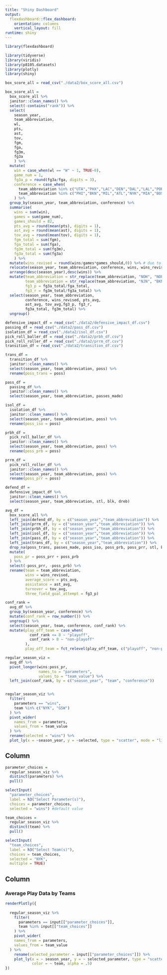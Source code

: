 ```yaml
---
title: "Shiny Dashboard"
output: 
  flexdashboard::flex_dashboard:
    orientation: columns
    vertical_layout: fill
runtime: shiny
---
```



```r
library(flexdashboard)

library(tidyverse)
library(viridis)
library(p8105.datasets)
library(plotly)
library(shiny)
```

```r
box_score_all = read_csv("./data2/box_score_all.csv")

box_score_all = 
  box_score_all %>% 
  janitor::clean_names() %>% 
  select(-contains("rank")) %>% 
  select(
    season_year, 
    team_abbreviation, 
    wl, 
    pts, 
    ast, 
    tov, 
    fgm, 
    fga, 
    fg3m, 
    fg3a
    ) %>%
  mutate(
    win = case_when(wl == "W" ~ 1, TRUE~0),
    game_num = 1,
    fg3a_p = round(fg3a/fga, digits = 3),
    conference = case_when(
      team_abbreviation %in% c("UTA","PHX","LAC","DEN","DAL","LAL","POR","GSW","SAS","MEM","NOP","SAC","MIN","OKC","HOU","NOH","SEA","NOK","CHH")~"west",
      team_abbreviation %in% c("PHI","BKN","MIL","ATL","NYK","MIA","BOS","IND","WAS","CHI","TOR","CLE","ORL","DET","NJN","CHA")~"east") # divide into east and west conference
    ) %>% 
  group_by(season_year, team_abbreviation, conference) %>% 
  summarise(
    wins = sum(win), 
    games = sum(game_num), 
    games_should = 82, 
    pts_avg = round(mean(pts), digits = 1), 
    ast_avg = round(mean(ast), digits = 1),
    tov_avg = round(mean(tov), digits = 1),
    fgm_total = sum(fgm), 
    fga_total = sum(fga), 
    fg3m_total = sum(fg3m), 
    fg3a_total = sum(fg3a)
    ) %>% 
  mutate(wins_revised = round(wins/games*games_should,0)) %>% # due to labor negotiation in 2011-12, COVID-19.
  relocate(season_year, team_abbreviation, conference, wins, wins_revised, everything()) %>% 
  arrange(desc(season_year),desc(wins)) %>% 
  mutate(team_abbreviation = str_replace(team_abbreviation, "NOH", "NOP"), 
         team_abbreviation = str_replace(team_abbreviation, "NJN", "BKN"), 
         fg3_p = fg3a_total/fga_total, 
         fg3_r = fg3m_total/fg3a_total) %>% 
  select(season_year, team_abbreviation, 
         conference, wins_revised, pts_avg, 
         ast_avg, tov_avg,fg3_p, fg3_r, 
         fg3a_total, fg3m_total) %>% 
  ungroup()

```


```r
defensive_impact_df = read_csv("./data2/defensive_impact_df.csv")
passing_df = read_csv("./data2/pass_df.csv") 
isolation_df = read_csv("./data2/isol_df.csv")
pick_roll_baller_df = read_csv("./data2/prbh_df.csv")
pick_roll_roller_df = read_csv("./data2/prrm_df.csv")
transition_df = read_csv("./data2/transition_df.csv")

trans_df = 
  transition_df %>% 
  janitor::clean_names() %>% 
  select(season_year, team_abbreviation, poss) %>% 
  rename(poss_trans = poss)

pass_df = 
  passing_df %>% 
  janitor::clean_names() %>% 
  select(season_year, team_abbreviation, passes_made)

isol_df = 
  isolation_df %>% 
  janitor::clean_names() %>% 
  select(season_year, team_abbreviation, poss) %>% 
  rename(poss_iso = poss)

prbh_df = 
  pick_roll_baller_df %>% 
  janitor::clean_names() %>% 
  select(season_year, team_abbreviation, poss) %>% 
  rename(poss_prb = poss)

prrm_df = 
  pick_roll_roller_df %>% 
  janitor::clean_names() %>% 
  select(season_year, team_abbreviation, poss) %>% 
  rename(poss_prr = poss)

defend_df = 
  defensive_impact_df %>% 
  janitor::clean_names() %>% 
  select(season_year, team_abbreviation, stl, blk, dreb)
```


```r

avg_df = 
  box_score_all %>%
  left_join(defend_df, by = c("season_year","team_abbreviation")) %>% 
  left_join(prrm_df, by = c("season_year","team_abbreviation")) %>% 
  left_join(prbh_df, by = c("season_year","team_abbreviation")) %>%
  left_join(isol_df, by = c("season_year","team_abbreviation")) %>% 
  left_join(pass_df, by = c("season_year","team_abbreviation")) %>%
  left_join(trans_df, by = c("season_year","team_abbreviation")) %>% 
  drop_na(poss_trans, passes_made, poss_iso, poss_prb, poss_prr, stl, blk, dreb) %>% 
  mutate(
    poss_pr = poss_prr + poss_prb
  ) %>% 
  select(-poss_prr, -poss_prb) %>% 
  rename(team = team_abbreviation, 
         wins = wins_revised, 
         average_score = pts_avg, 
         assistance = ast_avg, 
         turnover = tov_avg, 
         three_field_goal_attempt = fg3_p)

conf_rank = 
  avg_df %>% 
  group_by(season_year, conference) %>% 
  mutate(conf_rank = row_number()) %>% 
  ungroup() %>% 
  select(season_year, team, conference, conf_rank) %>% 
  mutate(play_off_team = case_when(
           conf_rank <= 8 ~ "playoff", 
           conf_rank > 8 ~ "non-playoff"
         ), 
         play_off_team = fct_relevel(play_off_team, c("playoff", "non-playoff"))) 

regular_season_viz = 
  avg_df %>% 
  pivot_longer(wins:poss_pr, 
               names_to = "parameters", 
               values_to = "team_value") %>% 
  left_join(conf_rank, by = c("season_year", "team", "conference"))


regular_season_viz %>% 
  filter(
    parameters == "wins", 
    team %in% c("NYK", "GSW")
  ) %>% 
  pivot_wider(
    names_from = parameters, 
    values_from = team_value
  ) %>% 
  rename(selected = "wins") %>% 
  plot_ly(x = ~season_year, y = ~selected, type = "scatter", mode = "line", alpha = .5, color = ~team)
```


Column {.sidebar} 
-----------------------------------------------------------------------

```r
parameter_choices = 
  regular_season_viz %>% 
  distinct(parameters) %>% 
  pull()

selectInput(
  "parameter_choices", 
  label = h3("Select Parameter(s)"), 
  choices = parameter_choices, 
  selected = "wins") #default value

team_choices = 
  regular_season_viz %>%
  distinct(team) %>% 
  pull()

selectInput(
  "team_choices", 
  label = h3("Select Team(s)"), 
  choices = team_choices, 
  selected = "NYK", 
  multiple = TRUE)


```

Column {data-width=1000}
-----------------------------------------------------------------------

### Average Play Data by Teams

```r
renderPlotly({
  
  regular_season_viz %>% 
    filter(
      parameters == input[["parameter_choices"]], 
      team %in% input[["team_choices"]]
    ) %>% 
    pivot_wider(
    names_from = parameters, 
    values_from = team_value
  ) %>% 
    rename(selected_parameter = input[["parameter_choices"]]) %>% 
    plot_ly(x = ~ season_year, y = ~ selected_parameter, type = "scatter", mode = "line", 
            color = ~ team, alpha = .5)
})

```

